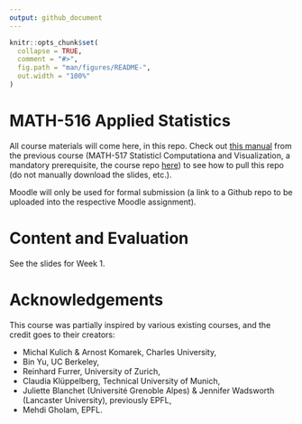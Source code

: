 ```yaml
---
output: github_document
---
```


<!-- README.md is generated from README.Rmd. Please edit that file -->

```r
knitr::opts_chunk$set(
  collapse = TRUE,
  comment = "#>",
  fig.path = "man/figures/README-",
  out.width = "100%"
)
```

# MATH-516 Applied Statistics

<!-- badges: start -->
<!-- badges: end -->

All course materials will come here, in this repo. Check out [this manual](https://htmlpreview.github.io/?https://github.com/TMasak/StatComp/blob/master/Manuals/02_Github.html) from the previous course (MATH-517 Statisticl Computationa and Visualization, a mandatory prerequisite, the course repo [here](https://github.com/TMasak/StatComp)) to see how to pull this repo (do not manually download the slides, etc.).

Moodle will only be used for formal submission (a link to a Github repo to be uploaded into the respective Moodle assignment).

# Content and Evaluation

See the slides for Week 1.

# Acknowledgements

This course was partially inspired by various existing courses, and the credit goes to their creators:

* Michal Kulich & Arnost Komarek, Charles University,
* Bin Yu, UC Berkeley,
* Reinhard Furrer, University of Zurich,
* Claudia Klüppelberg, Technical University of Munich,
* Juliette Blanchet (Université Grenoble Alpes) & Jennifer Wadsworth (Lancaster University), previously EPFL,
* Mehdi Gholam, EPFL.

  
  
  


